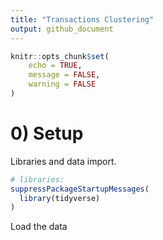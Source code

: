 ```yaml
---
title: "Transactions Clustering"
output: github_document
---
```




```r
knitr::opts_chunk$set(
	echo = TRUE,
	message = FALSE,
	warning = FALSE
)
```

# 0) Setup

Libraries and data import.

```r
# libraries:
suppressPackageStartupMessages(
  library(tidyverse)
)

```

Load the data
```r

```

